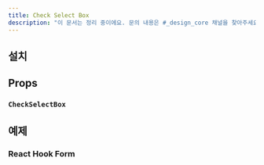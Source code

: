 ```yaml
---
title: Check Select Box
description: "이 문서는 정리 중이에요. 문의 내용은 #_design_core 채널을 찾아주세요."
---
```


<ComponentExample name="check-select-box-preview" />

## 설치

<Installation name="select-box" />

## Props

### `CheckSelectBox`

<ReactTypeTable
  path="./registry/ui/select-box.tsx"
  name="CheckSelectBoxProps"
/>

## 예제

### React Hook Form

<ComponentExample name="check-select-box-react-hook-form" />
